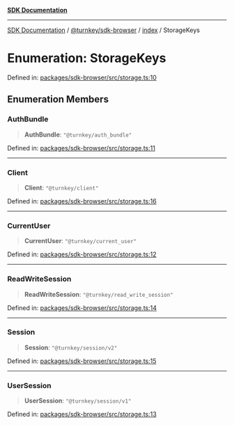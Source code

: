 [**SDK Documentation**](../../../../README.mdx)

***

[SDK Documentation](../../../../packages.mdx) / [@turnkey/sdk-browser](../../README.mdx) / [index](../README.mdx) / StorageKeys

# Enumeration: StorageKeys

Defined in: [packages/sdk-browser/src/storage.ts:10](https://github.com/tkhq/sdk/blob/078f5423e923fbd1d7fd39440402d7f01d09c3d0/packages/sdk-browser/src/storage.ts#L10)

## Enumeration Members

### AuthBundle

> **AuthBundle**: `"@turnkey/auth_bundle"`

Defined in: [packages/sdk-browser/src/storage.ts:11](https://github.com/tkhq/sdk/blob/078f5423e923fbd1d7fd39440402d7f01d09c3d0/packages/sdk-browser/src/storage.ts#L11)

***

### Client

> **Client**: `"@turnkey/client"`

Defined in: [packages/sdk-browser/src/storage.ts:16](https://github.com/tkhq/sdk/blob/078f5423e923fbd1d7fd39440402d7f01d09c3d0/packages/sdk-browser/src/storage.ts#L16)

***

### CurrentUser

> **CurrentUser**: `"@turnkey/current_user"`

Defined in: [packages/sdk-browser/src/storage.ts:12](https://github.com/tkhq/sdk/blob/078f5423e923fbd1d7fd39440402d7f01d09c3d0/packages/sdk-browser/src/storage.ts#L12)

***

### ReadWriteSession

> **ReadWriteSession**: `"@turnkey/read_write_session"`

Defined in: [packages/sdk-browser/src/storage.ts:14](https://github.com/tkhq/sdk/blob/078f5423e923fbd1d7fd39440402d7f01d09c3d0/packages/sdk-browser/src/storage.ts#L14)

***

### Session

> **Session**: `"@turnkey/session/v2"`

Defined in: [packages/sdk-browser/src/storage.ts:15](https://github.com/tkhq/sdk/blob/078f5423e923fbd1d7fd39440402d7f01d09c3d0/packages/sdk-browser/src/storage.ts#L15)

***

### UserSession

> **UserSession**: `"@turnkey/session/v1"`

Defined in: [packages/sdk-browser/src/storage.ts:13](https://github.com/tkhq/sdk/blob/078f5423e923fbd1d7fd39440402d7f01d09c3d0/packages/sdk-browser/src/storage.ts#L13)
